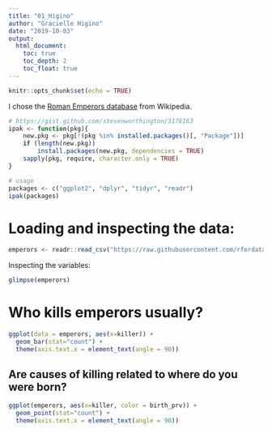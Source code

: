 ```yaml
---
title: "01_Higino"
author: "Gracielle Higino"
date: "2019-10-03"
output:
  html_document:
    toc: true
    toc_depth: 2
    toc_float: true
---
```


```r
knitr::opts_chunk$set(echo = TRUE)
```

I chose the [Roman Emperors database](https://github.com/rfordatascience/tidytuesday/tree/master/data/2019/2019-08-13) from Wikipedia.
```r
# https://gist.github.com/stevenworthington/3178163
ipak <- function(pkg){
    new.pkg <- pkg[!(pkg %in% installed.packages()[, "Package"])]
    if (length(new.pkg)) 
        install.packages(new.pkg, dependencies = TRUE)
    sapply(pkg, require, character.only = TRUE)
}

# usage
packages <- c("ggplot2", "dplyr", "tidyr", "readr")
ipak(packages)
```

# Loading and inspecting the data:
```r
emperors <- readr::read_csv("https://raw.githubusercontent.com/rfordatascience/tidytuesday/master/data/2019/2019-08-13/emperors.csv")
```

Inspecting the variables:
```r
glimpse(emperors)
```

# Who kills emperors usually?
```r
ggplot(data = emperors, aes(x=killer)) +
  geom_bar(stat="count") +
  theme(axis.text.x = element_text(angle = 90))
```

## Are causes of killing related to where do you were born?

```r
ggplot(emperors, aes(x=killer, color = birth_prv)) +
  geom_point(stat="count") +
  theme(axis.text.x = element_text(angle = 90))
```

